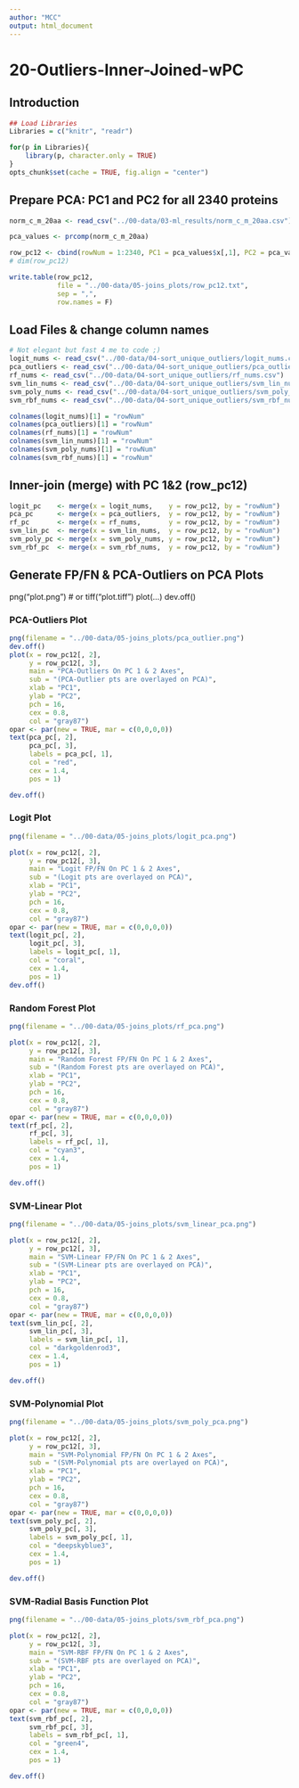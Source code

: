```yaml
---
author: "MCC"
output: html_document
---
```


# 20-Outliers-Inner-Joined-wPC

## Introduction

```r
## Load Libraries
Libraries = c("knitr", "readr")

for(p in Libraries){
    library(p, character.only = TRUE)
}
opts_chunk$set(cache = TRUE, fig.align = "center")
```

## Prepare PCA: PC1 and PC2 for all 2340 proteins

```r
norm_c_m_20aa <- read_csv("../00-data/03-ml_results/norm_c_m_20aa.csv")

pca_values <- prcomp(norm_c_m_20aa)

row_pc12 <- cbind(rowNum = 1:2340, PC1 = pca_values$x[,1], PC2 = pca_values$x[,2])
# dim(row_pc12)
```

```r
write.table(row_pc12,
            file = "../00-data/05-joins_plots/row_pc12.txt",
            sep = ",",
            row.names = F)
```

## Load Files & change column names
```r
# Not elegant but fast 4 me to code ;)
logit_nums <- read_csv("../00-data/04-sort_unique_outliers/logit_nums.csv")
pca_outliers <- read_csv("../00-data/04-sort_unique_outliers/pca_outliers.csv")
rf_nums <- read_csv("../00-data/04-sort_unique_outliers/rf_nums.csv")
svm_lin_nums <- read_csv("../00-data/04-sort_unique_outliers/svm_lin_nums.csv")
svm_poly_nums <- read_csv("../00-data/04-sort_unique_outliers/svm_poly_nums.csv")
svm_rbf_nums <- read_csv("../00-data/04-sort_unique_outliers/svm_rbf_nums.csv")

colnames(logit_nums)[1] = "rowNum" 
colnames(pca_outliers)[1] = "rowNum" 
colnames(rf_nums)[1] = "rowNum" 
colnames(svm_lin_nums)[1] = "rowNum" 
colnames(svm_poly_nums)[1] = "rowNum" 
colnames(svm_rbf_nums)[1] = "rowNum" 
```


## Inner-join (merge) with PC 1&2 (row_pc12)
```r
logit_pc    <- merge(x = logit_nums,    y = row_pc12, by = "rowNum")
pca_pc      <- merge(x = pca_outliers,  y = row_pc12, by = "rowNum")
rf_pc       <- merge(x = rf_nums,       y = row_pc12, by = "rowNum")
svm_lin_pc  <- merge(x = svm_lin_nums,  y = row_pc12, by = "rowNum")
svm_poly_pc <- merge(x = svm_poly_nums, y = row_pc12, by = "rowNum")
svm_rbf_pc  <- merge(x = svm_rbf_nums,  y = row_pc12, by = "rowNum")
```

## Generate FP/FN & PCA-Outliers on PCA Plots

png("plot.png")
# or tiff("plot.tiff")
plot(...)
dev.off()

### PCA-Outliers Plot
```r
png(filename = "../00-data/05-joins_plots/pca_outlier.png")
dev.off()
plot(x = row_pc12[, 2], 
     y = row_pc12[, 3], 
     main = "PCA-Outliers On PC 1 & 2 Axes",
     sub = "(PCA-Outlier pts are overlayed on PCA)",
     xlab = "PC1",
     ylab = "PC2",
     pch = 16,
     cex = 0.8,
     col = "gray87")
opar <- par(new = TRUE, mar = c(0,0,0,0))
text(pca_pc[, 2], 
     pca_pc[, 3], 
     labels = pca_pc[, 1], 
     col = "red",
     cex = 1.4, 
     pos = 1)

dev.off()
```


### Logit Plot
```r
png(filename = "../00-data/05-joins_plots/logit_pca.png")

plot(x = row_pc12[, 2], 
     y = row_pc12[, 3], 
     main = "Logit FP/FN On PC 1 & 2 Axes",
     sub = "(Logit pts are overlayed on PCA)",
     xlab = "PC1",
     ylab = "PC2",
     pch = 16,
     cex = 0.8,
     col = "gray87")
opar <- par(new = TRUE, mar = c(0,0,0,0))
text(logit_pc[, 2], 
     logit_pc[, 3], 
     labels = logit_pc[, 1], 
     col = "coral",
     cex = 1.4, 
     pos = 1)
dev.off()
```

### Random Forest Plot
```r
png(filename = "../00-data/05-joins_plots/rf_pca.png")

plot(x = row_pc12[, 2], 
     y = row_pc12[, 3], 
     main = "Random Forest FP/FN On PC 1 & 2 Axes",
     sub = "(Random Forest pts are overlayed on PCA)",
     xlab = "PC1",
     ylab = "PC2",
     pch = 16,
     cex = 0.8,
     col = "gray87")
opar <- par(new = TRUE, mar = c(0,0,0,0))
text(rf_pc[, 2], 
     rf_pc[, 3], 
     labels = rf_pc[, 1], 
     col = "cyan3",
     cex = 1.4, 
     pos = 1)

dev.off()

```

### SVM-Linear Plot
```r
png(filename = "../00-data/05-joins_plots/svm_linear_pca.png")

plot(x = row_pc12[, 2], 
     y = row_pc12[, 3], 
     main = "SVM-Linear FP/FN On PC 1 & 2 Axes",
     sub = "(SVM-Linear pts are overlayed on PCA)",
     xlab = "PC1",
     ylab = "PC2",
     pch = 16,
     cex = 0.8,
     col = "gray87")
opar <- par(new = TRUE, mar = c(0,0,0,0))
text(svm_lin_pc[, 2], 
     svm_lin_pc[, 3], 
     labels = svm_lin_pc[, 1], 
     col = "darkgoldenrod3",
     cex = 1.4, 
     pos = 1)

dev.off()

```


### SVM-Polynomial Plot
```r
png(filename = "../00-data/05-joins_plots/svm_poly_pca.png")

plot(x = row_pc12[, 2], 
     y = row_pc12[, 3], 
     main = "SVM-Polynomial FP/FN On PC 1 & 2 Axes",
     sub = "(SVM-Polynomial pts are overlayed on PCA)",
     xlab = "PC1",
     ylab = "PC2",
     pch = 16,
     cex = 0.8,
     col = "gray87")
opar <- par(new = TRUE, mar = c(0,0,0,0))
text(svm_poly_pc[, 2], 
     svm_poly_pc[, 3], 
     labels = svm_poly_pc[, 1], 
     col = "deepskyblue3",
     cex = 1.4, 
     pos = 1)

dev.off()
```

### SVM-Radial Basis Function Plot
```r
png(filename = "../00-data/05-joins_plots/svm_rbf_pca.png")

plot(x = row_pc12[, 2], 
     y = row_pc12[, 3], 
     main = "SVM-RBF FP/FN On PC 1 & 2 Axes",
     sub = "(SVM-RBF pts are overlayed on PCA)",
     xlab = "PC1",
     ylab = "PC2",
     pch = 16,
     cex = 0.8,
     col = "gray87")
opar <- par(new = TRUE, mar = c(0,0,0,0))
text(svm_rbf_pc[, 2], 
     svm_rbf_pc[, 3], 
     labels = svm_rbf_pc[, 1], 
     col = "green4",
     cex = 1.4, 
     pos = 1)

dev.off()
```









